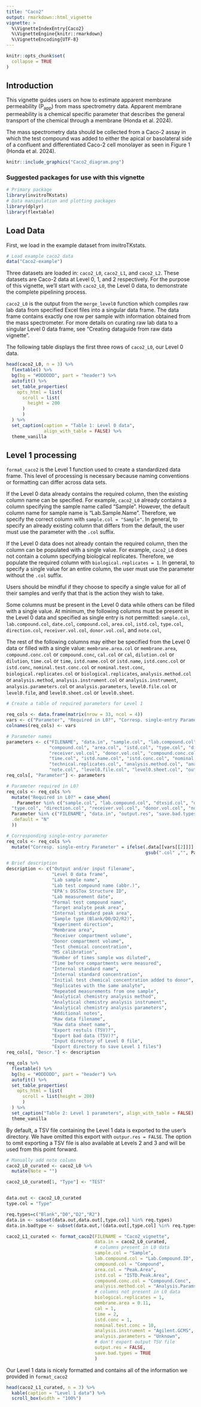 ```yaml
---
title: "Caco2"
output: rmarkdown::html_vignette
vignette: >
  %\VignetteIndexEntry{Caco2}
  %\VignetteEngine{knitr::rmarkdown}
  %\VignetteEncoding{UTF-8}
---
```


```r
knitr::opts_chunk$set(
  collapse = TRUE
)
```

## Introduction 

This vignette guides users on how to estimate apparent membrane permeability (P~app~) from mass spectrometry data. Apparent membrane permeability is a chemical specific parameter that describes the general transport of the chemical through a membrane (Honda et al. 2024). 

The mass spectrometry data should be collected from a Caco-2 assay in which the test compound was added to either the apical or basolateral side of a confluent and differentiated Caco-2 cell monolayer as seen in Figure 1 (Honda et al. 2024). 

```r
knitr::include_graphics("Caco2_diagram.png")
```

### Suggested packages for use with this vignette 
```r
# Primary package 
library(invitroTKstats)
# Data manipulation and plotting packages 
library(dplyr)
library(flextable)
```

## Load Data 

First, we load in the example dataset from invitroTKstats. 
```r
# Load example caco2 data 
data("Caco2-example")
```

Three datasets are loaded in: `caco2_L0`, `caco2_L1`, and `caco2_L2`. These datasets are Caco-2 data at Level 0, 1, and 2 respectively. For the purpose of this vignette, we'll start with `caco2_L0`, the Level 0 data, to demonstrate the complete pipelining process. 

`caco2_L0` is the output from the `merge_level0` function which compiles raw lab data from specified Excel files into a singular data frame. The data frame contains exactly one row per sample with information obtained from the mass spectrometer. For more details on curating raw lab data to a singular Level 0 data frame, see "Creating dataguide from raw data vignette". 

The following table displays the first three rows of `caco2_L0`, our Level 0 data.

```r
head(caco2_L0, n = 3) %>% 
  flextable() %>% 
  bg(bg = "#DDDDDD", part = "header") %>% 
  autofit() %>% 
  set_table_properties(
    opts_html = list(
      scroll = list(
        height = 200
      )
      )
  ) %>% 
  set_caption(caption = "Table 1: Level 0 data",
              align_with_table = FALSE) %>% 
  theme_vanilla
```

## Level 1 processing

`format_caco2` is the Level 1 function used to create a standardized data frame. This level of processing is necessary because naming conventions or formatting can differ across data sets. 

If the Level 0 data already contains the required column, then the existing column name can be specified. For example, `caco2_L0` already contains a column specifying the sample name called "Sample". However, the default column name for sample name is "Lab.Sample.Name". Therefore, we specify the correct column with `sample.col = "Sample"`. In general, to specify an already existing column that differs from the default, the user must use the parameter with the `.col` suffix. 

If the Level 0 data does not already contain the required column, then the column can be populated with a single value. For example, `caco2_L0` does not contain a column specifying biological replicates. Therefore, we populate the required column with `biological.replicates = 1`. In general, to specify a single value for an entire column, the user must use the  parameter without the `.col` suffix.

Users should be mindful if they choose to specify a single value for all of their samples and verify that that is the action they wish to take. 

Some columns must be present in the Level 0 data while others can be filled with a single value. At minimum, the following columns must be present in the Level 0 data and specified as single entry is not permitted: `sample.col`, `lab.compound.col`, `date.col`, `compound.col`, `area.col`, `istd.col`, `type.col`, `direction.col`, `receiver.vol.col`, `donor.vol.col`, and `note.col`, 

The rest of the following columns may either be specified from the Level 0 data or filled with a single value: `membrane.area.col` or `membrane.area`, `compound.conc.col` or `compound.conc`, `cal.col` or `cal`, `dilution.col` or `dilution`, `time.col` or `time`, `istd.name.col` or `istd.name`, `istd.conc.col` or `istd.conc`, `nominal.test.conc.col` or `nominal.test.conc`, `biological.replicates.col` or `biological.replicates`, `analysis.method.col` or `analysis.method`, `analysis.instrument.col` or `analysis.instrument`, `analysis.parameters.col` or `analysis.parameters`, `level0.file.col` or `level0.file`, and `level0.sheet.col` or `level0.sheet`.

```r
# Create a table of required parameters for Level 1

req_cols <- data.frame(matrix(nrow = 33, ncol = 4))
vars <- c("Parameter", "Required in L0?", "Corresp. single-entry Parameter", "Descr.")
colnames(req_cols) <- vars

# Parameter names 
parameters <- c("FILENAME", "data.in", "sample.col", "lab.compound.col", "dtxsid.col", "date.col", 
                "compound.col", "area.col", "istd.col", "type.col", "direction.col", "membrane.area.col",
                "receiver.vol.col", "donor.vol.col", "compound.conc.col", "cal.col", "dilution.col",
                "time.col", "istd.name.col", "istd.conc.col", "nominal.test.conc.col", "biological.replicates.col",
                "technical.replicates.col", "analysis.method.col", "analysis.instrument.col", "analysis.parameters.col",
                "note.col", "level0.file.col", "level0.sheet.col", "output.res", "save.bad.types", "INPUT.DIR", "OUTPUT.DIR")
req_cols[, "Parameter"] <- parameters

# Parameter required in L0?
req_cols <- req_cols %>% 
  mutate("Required in L0?" = case_when(
    Parameter %in% c("sample.col", "lab.compound.col", "dtxsid.col", "date.col", "compound.col", "area.col", "istd.col", 
  "type.col", "direction.col", "receiver.vol.col", "donor.vol.col", "note.col") ~ "Y",
  Parameter %in% c("FILENAME", "data.in", "output.res", "save.bad.types", "sig.figs", "INPUT.DIR", "OUTPUT.DIR") ~ "N/A",
  .default = "N"
  ))

# Corresponding single-entry parameter 
req_cols <- req_cols %>% 
  mutate("Corresp. single-entry Parameter" = ifelse(.data[[vars[[2]]]] == "N", 
                                                    gsub(".col" ,"", Parameter), NA))

# Brief description 
description <- c("Output and/or input filename",
                 "Level 0 data frame", 
                 "Lab sample name", 
                 "Lab test compound name (abbr.)",
                 "EPA's DSSTox Structure ID",
                 "Lab measurement date",
                 "Formal test compound name",
                 "Target analyte peak area",
                 "Internal standard peak area",
                 "Sample type (Blank/D0/D2/R2)",
                 "Experiment direction",
                 "Membrane area",
                 "Receiver compartment volume",
                 "Donor compartment volume",
                 "Test chemical concentration",
                 "MS calibration",
                 "Number of times sample was diluted",
                 "Time before compartments were measured",
                 "Internal standard name",
                 "Internal standard concentration",
                 "Initial test chemical concentration added to donor",
                 "Replicates with the same analyte",
                 "Repeated measurements from one sample",
                 "Analytical chemistry analysis method",
                 "Analytical chemistry analysis instrument",
                 "Analytical chemistry analysis parameters",
                 "Additional notes",
                 "Raw data filename",
                 "Raw data sheet name",
                 "Export restuls (TSV)?",
                 "Export bad data (TSV)?",
                 "Input directory of Level 0 file",
                 "Export directory to save Level 1 files")
req_cols[, "Descr."] <- description

```

```r
req_cols %>% 
  flextable() %>% 
  bg(bg = "#DDDDDD", part = "header") %>% 
  autofit() %>% 
  set_table_properties(
    opts_html = list(
      scroll = list(height = 200)
      )
  ) %>% 
  set_caption("Table 2: Level 1 parameters", align_with_table = FALSE) %>% 
  theme_vanilla
```

By default, a TSV file containing the Level 1 data is exported to the user's directory. We have omitted this export with `outpur.res = FALSE`. The option to omit exporting a TSV file is also available at Levels 2 and 3 and will be used from this point forward. 

```r
# Manually add note column
caco2_L0_curated <- caco2_L0 %>% 
  mutate(Note = "")

caco2_L0_curated[1, "Type"] <- "TEST" 


data.out <- caco2_L0_curated
type.col = "Type"

req.types=c("Blank","D0","D2","R2")
data.in <- subset(data.out,data.out[,type.col] %in% req.types)
data.in.badtype <- subset(data.out,!(data.out[,type.col] %in% req.types))

caco2_L1_curated <- format_caco2(FILENAME = "Caco2_vignette",
                                 data.in = caco2_L0_curated,
                                 # columns present in L0 data 
                                 sample.col = "Sample",
                                 lab.compound.col = "Lab.Compound.ID",
                                 compound.col = "Compound",
                                 area.col = "Peak.Area",
                                 istd.col = "ISTD.Peak.Area",
                                 compound.conc.col = "Compound.Conc",
                                 analysis.method.col = "Analysis.Params",
                                 # columns not present in L0 data
                                 biological.replicates = 1,
                                 membrane.area = 0.11,
                                 cal = 1,
                                 time = 2, 
                                 istd.conc = 1,
                                 nominal.test.conc = 10,
                                 analysis.instrument = "Agilent.GCMS",
                                 analysis.parameters = "Unknown",
                                 # don't export output TSV file
                                 output.res = FALSE,
                                 save.bad.types = TRUE
                                 )
```



Our Level 1 data is nicely formatted and contains all of the information we provided in `format_caco2`
```r
head(caco2_L1_curated, n = 3) %>% 
  kable(caption = "Level 1 data") %>% 
  scroll_box(width = "100%")
```










